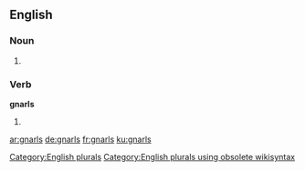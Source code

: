 ==English==

===Noun===
{{head|en}}

# {{plural of|gnarl}}

===Verb===
'''gnarls'''

# {{en-third-person singular of|gnarl}}

[[Category:English plurals]][[Category:English plurals using obsolete wikisyntax]]

[[ar:gnarls]]
[[de:gnarls]]
[[fr:gnarls]]
[[ku:gnarls]]
